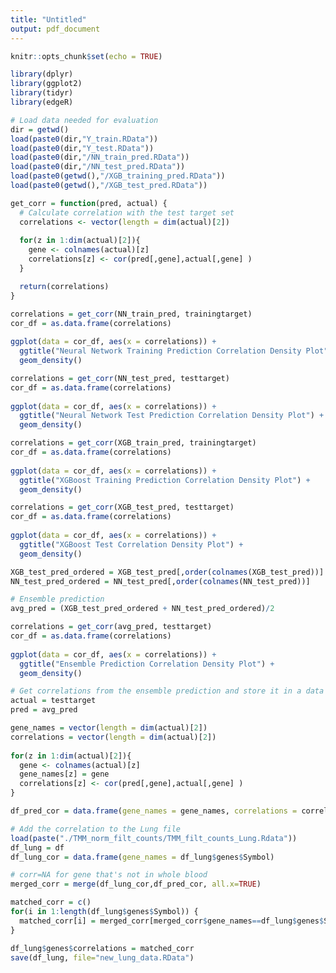 ```yaml
---
title: "Untitled"
output: pdf_document
---
```


```r
knitr::opts_chunk$set(echo = TRUE)
```


```r
library(dplyr)
library(ggplot2)
library(tidyr)
library(edgeR)
```

```r
# Load data needed for evaluation
dir = getwd()
load(paste0(dir,"Y_train.RData"))
load(paste0(dir,"Y_test.RData"))
load(paste0(dir,"/NN_train_pred.RData"))
load(paste0(dir,"/NN_test_pred.RData"))
load(paste0(getwd(),"/XGB_training_pred.RData"))
load(paste0(getwd(),"/XGB_test_pred.RData"))
```




```r
get_corr = function(pred, actual) {
  # Calculate correlation with the test target set
  correlations <- vector(length = dim(actual)[2])
  
  for(z in 1:dim(actual)[2]){
    gene <- colnames(actual)[z]
    correlations[z] <- cor(pred[,gene],actual[,gene] )
  }

  return(correlations)
}
```


```r
correlations = get_corr(NN_train_pred, trainingtarget)
cor_df = as.data.frame(correlations)
  
ggplot(data = cor_df, aes(x = correlations)) + 
  ggtitle("Neural Network Training Prediction Correlation Density Plot") + 
  geom_density()
```

```r
correlations = get_corr(NN_test_pred, testtarget)
cor_df = as.data.frame(correlations)
  
ggplot(data = cor_df, aes(x = correlations)) + 
  ggtitle("Neural Network Test Prediction Correlation Density Plot") + 
  geom_density()
```

```r
correlations = get_corr(XGB_train_pred, trainingtarget)
cor_df = as.data.frame(correlations)
  
ggplot(data = cor_df, aes(x = correlations)) + 
  ggtitle("XGBoost Training Prediction Correlation Density Plot") + 
  geom_density()
```

```r
correlations = get_corr(XGB_test_pred, testtarget)
cor_df = as.data.frame(correlations)
  
ggplot(data = cor_df, aes(x = correlations)) + 
  ggtitle("XGBoost Test Correlation Density Plot") + 
  geom_density()
```

```r
XGB_test_pred_ordered = XGB_test_pred[,order(colnames(XGB_test_pred))]
NN_test_pred_ordered = NN_test_pred[,order(colnames(NN_test_pred))]
```

```r
# Ensemble prediction
avg_pred = (XGB_test_pred_ordered + NN_test_pred_ordered)/2
```

```r
correlations = get_corr(avg_pred, testtarget)
cor_df = as.data.frame(correlations)
  
ggplot(data = cor_df, aes(x = correlations)) + 
  ggtitle("Ensemble Prediction Correlation Density Plot") + 
  geom_density()
```

```r
# Get correlations from the ensemble prediction and store it in a data frame along with its corresponding gene symbol
actual = testtarget
pred = avg_pred

gene_names = vector(length = dim(actual)[2])
correlations = vector(length = dim(actual)[2])
  
for(z in 1:dim(actual)[2]){
  gene <- colnames(actual)[z]
  gene_names[z] = gene
  correlations[z] <- cor(pred[,gene],actual[,gene] )
}

df_pred_cor = data.frame(gene_names = gene_names, correlations = correlations)
```


```r
# Add the correlation to the Lung file
load(paste("./TMM_norm_filt_counts/TMM_filt_counts_Lung.Rdata"))
df_lung = df
df_lung_cor = data.frame(gene_names = df_lung$genes$Symbol)

# corr=NA for gene that's not in whole blood
merged_corr = merge(df_lung_cor,df_pred_cor, all.x=TRUE)

matched_corr = c()
for(i in 1:length(df_lung$genes$Symbol)) {
  matched_corr[i] = merged_corr[merged_corr$gene_names==df_lung$genes$Symbol[i],2]
}

df_lung$genes$correlations = matched_corr
save(df_lung, file="new_lung_data.RData")
```



























